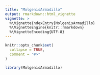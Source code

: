 ```yaml
---
title: "MolgenisArmadillo"
output: rmarkdown::html_vignette
vignette: >
  %\VignetteIndexEntry{MolgenisArmadillo}
  %\VignetteEngine{knitr::rmarkdown}
  %\VignetteEncoding{UTF-8}
---
```


```r
knitr::opts_chunk$set(
  collapse = TRUE,
  comment = "#>"
)
```

```r
library(MolgenisArmadillo)
```
